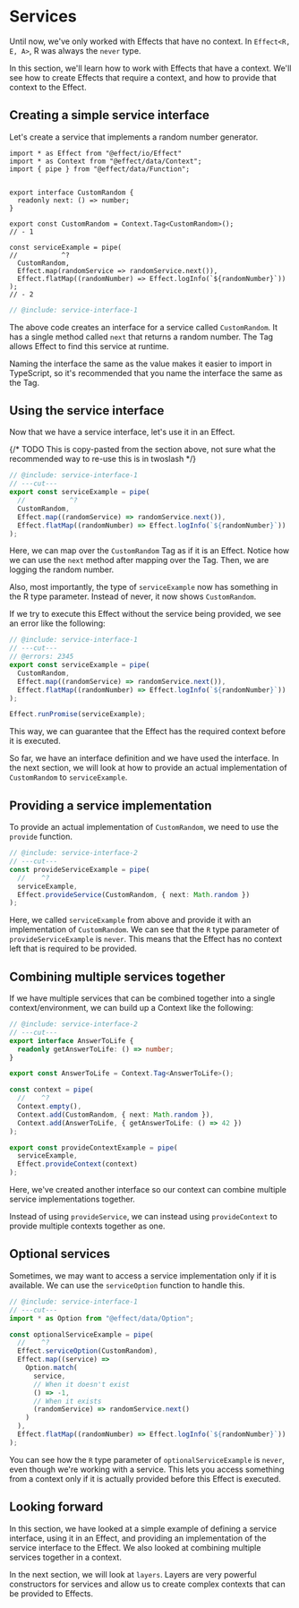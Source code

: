 
# Services

Until now, we've only worked with Effects that have no context. In `Effect<R, E, A>`, R was always the `never` type.

In this section, we'll learn how to work with Effects that have a context. We'll see how to create Effects that require a context, and how to provide that context to the Effect.

## Creating a simple service interface

Let's create a service that implements a random number generator.

```twoslash include service-interface
import * as Effect from "@effect/io/Effect"
import * as Context from "@effect/data/Context";
import { pipe } from "@effect/data/Function";


export interface CustomRandom {
  readonly next: () => number;
}

export const CustomRandom = Context.Tag<CustomRandom>();
// - 1

const serviceExample = pipe(
//           ^?
  CustomRandom,
  Effect.map(randomService => randomService.next()),
  Effect.flatMap((randomNumber) => Effect.logInfo(`${randomNumber}`))
);
// - 2

```

```ts twoslash
// @include: service-interface-1
```

The above code creates an interface for a service called `CustomRandom`. It has a single method called `next` that returns a random number. The Tag allows Effect to find this service at runtime.

<Callout type="info">
  Naming the interface the same as the value makes it easier to import in
  TypeScript, so it's recommended that you name the interface the same as the
  Tag.
</Callout>

## Using the service interface

Now that we have a service interface, let's use it in an Effect.

{/* TODO This is copy-pasted from the section above, not sure what the recommended way to re-use this is in twoslash */}

```ts twoslash
// @include: service-interface-1
// ---cut---
export const serviceExample = pipe(
  //           ^?
  CustomRandom,
  Effect.map((randomService) => randomService.next()),
  Effect.flatMap((randomNumber) => Effect.logInfo(`${randomNumber}`))
);
```

Here, we can map over the `CustomRandom` Tag as if it is an Effect. Notice how we can use the `next` method after mapping over the Tag. Then, we are logging the random number.

Also, most importantly, the type of `serviceExample` now has something in the R type parameter. Instead of never, it now shows `CustomRandom`.

If we try to execute this Effect without the service being provided, we see an error like the following:

```ts twoslash
// @include: service-interface-1
// ---cut---
// @errors: 2345
export const serviceExample = pipe(
  CustomRandom,
  Effect.map((randomService) => randomService.next()),
  Effect.flatMap((randomNumber) => Effect.logInfo(`${randomNumber}`))
);

Effect.runPromise(serviceExample);
```

This way, we can guarantee that the Effect has the required context before it is executed.

So far, we have an interface definition and we have used the interface. In the next section, we will look at how to provide an actual implementation of `CustomRandom` to `serviceExample`.

## Providing a service implementation

To provide an actual implementation of `CustomRandom`, we need to use the `provide` function.

```ts twoslash
// @include: service-interface-2
// ---cut---
const provideServiceExample = pipe(
  //    ^?
  serviceExample,
  Effect.provideService(CustomRandom, { next: Math.random })
);
```

Here, we called `serviceExample` from above and provide it with an implementation of `CustomRandom`. We can see that the `R` type parameter of `provideServiceExample` is `never`. This means that the Effect has no context left that is required to be provided.

## Combining multiple services together

If we have multiple services that can be combined together into a single context/environment, we can build up a Context like the following:

```ts twoslash
// @include: service-interface-2
// ---cut---
export interface AnswerToLife {
  readonly getAnswerToLife: () => number;
}

export const AnswerToLife = Context.Tag<AnswerToLife>();

const context = pipe(
  //    ^?
  Context.empty(),
  Context.add(CustomRandom, { next: Math.random }),
  Context.add(AnswerToLife, { getAnswerToLife: () => 42 })
);

export const provideContextExample = pipe(
  serviceExample,
  Effect.provideContext(context)
);
```

Here, we've created another interface so our context can combine multiple service implementations together.

Instead of using `provideService`, we can instead using `provideContext` to provide multiple contexts together as one.

## Optional services

Sometimes, we may want to access a service implementation only if it is available. We can use the `serviceOption` function to handle this.

```ts twoslash
// @include: service-interface-1
// ---cut---
import * as Option from "@effect/data/Option";

const optionalServiceExample = pipe(
  //    ^?
  Effect.serviceOption(CustomRandom),
  Effect.map((service) =>
    Option.match(
      service,
      // When it doesn't exist
      () => -1,
      // When it exists
      (randomService) => randomService.next()
    )
  ),
  Effect.flatMap((randomNumber) => Effect.logInfo(`${randomNumber}`))
);
```

You can see how the `R` type parameter of `optionalServiceExample` is `never`, even though we're working with a service. This lets you access something from a context only if it is actually provided before this Effect is executed.

## Looking forward

In this section, we have looked at a simple example of defining a service interface, using it in an Effect, and providing an implementation of the service interface to the Effect. We also looked at combining multiple services together in a context.

In the next section, we will look at `layers`. Layers are very powerful constructors for services and allow us to create complex contexts that can be provided to Effects.
